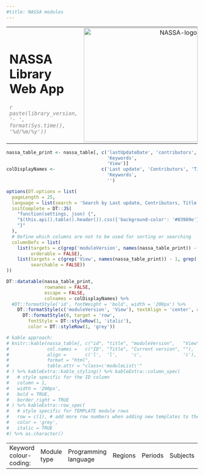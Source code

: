 ```yaml
---
#title: NASSA modules
---
```


<table class='pageHeader'>
  <tr>
    <td>
      <h1 class='pageTitle'>NASSA Library Web App</h1>
      <i style="text-align:right; color:grey;">`r paste(library_version, '- ', format(Sys.time(), '%d/%m/%y'))`</i>
    </td>
    <td style='text-align:right;'>
      <img src='images/NASSA-logo.png' width='300px' alt='NASSA-logo'>
    </td>
  </tr>
</table>

```r
nassa_table_print <- nassa_table[, c('lastUpdateDate', 'contributors', 'title', 'moduleVersion', 
                                     'Keywords', 
                                     'View')]
colDisplayNames <-                 c('Last update', 'Contributors', 'Title', 'Current version', 
                                     'Keywords', 
                                     '')

options(DT.options = list(
  pageLength = 25, 
  language = list(search = 'Search by Last update, Contributors, Title or keyword:'), 
  initComplete = DT::JS(
    "function(settings, json) {",
    "$(this.api().table().header()).css({'background-color': '#03989e'});",
    "}"
  ),
  # Define which columns are not to be used for sorting or searching
  columnDefs = list(
    list(targets = c(grep('moduleVersion', names(nassa_table_print)) - 1, grep('moduleVersion', names(nassa_table_print)) - 1), 
         orderable = FALSE), 
    list(targets = c(grep('View', names(nassa_table_print)) - 1, grep('View', names(nassa_table_print)) - 1), 
         searchable = FALSE))
))

DT::datatable(nassa_table_print, 
              rownames = FALSE,
              escape = FALSE,
              colnames = colDisplayNames) %>% 
  #DT::formatStyle('id', fontWeight = 'bold', width = '200px') %>% 
    DT::formatStyle(c('moduleVersion', 'View'), textAlign = 'center', columnWidth = '50px') %>% 
      DT::formatStyle(0, target = 'row', 
        fontStyle = DT::styleRow(1, 'italic'), 
        color = DT::styleRow(1, 'grey'))

# kable approach:
# knitr::kable(nassa_table[, c("id", "title", "moduleVersion",   "View")],
#              col.names =   c("ID", "Title", "Current version", ""),
#              align =       c('l',  'l',     'c',               'c'),
#              format = "html",
#              table.attr = "class=\'moduleList\'"
# ) %>% kableExtra::kable_styling() %>% kableExtra::column_spec(
#   # style specific for the ID column
#   column = 1, 
#   width = '200px', 
#   bold = TRUE,
#   border_right = TRUE
# ) %>% kableExtra::row_spec(
#   # style specific for TEMPLATE module rows
#   row = c(1), # add more row numbers when adding new templates to the library. TO-DO: possibly code an automatic filter
#   color = 'grey',
#   italic = TRUE
#) %>% as.character()
```

<table class='legend'>
  <tr>
    <td>
    Keyword colour-coding:
    </td>
    <td>
      <span class="badge" id="badgeModuleType">Module type</span>
    </td>
    <td>
      <span class="badge" id="badgeLanguage">Programming language</span>
    </td>
    <td>
      <span class="badge" id="badgeRegions">Regions</span>
    </td>
    <td>
      <span class="badge" id="badgePeriods">Periods</span>
    </td>
    <td>
      <span class="badge" id="badgeSubjects">Subjects</span>
    </td>
    <td>
      <span class="badge" id="badgeModelling">Modelling</span>
    </td>
    <td>
      <span class="badge" id="badgeProgramming">Programming</span>
    </td>
  </tr>
</table>
